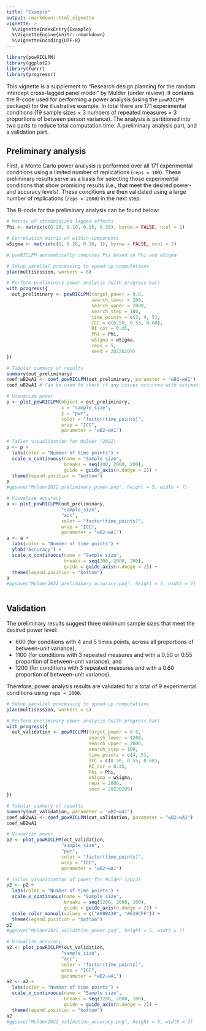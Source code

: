```yaml
---
title: "Example"
output: rmarkdown::html_vignette
vignette: >
  %\VignetteIndexEntry{Example}
  %\VignetteEngine{knitr::rmarkdown}
  %\VignetteEncoding{UTF-8}
---
```


```r
library(powRICLPM)
library(ggplot2)
library(furrr)
library(progressr)
```

This vignette is a supplement to "Research design planning for the random intercept cross-lagged panel model" by Mulder (under review). It contains the R-code used for performing a power analysis (using the `powRICLPM` package) for the illustrative example. In total there are 171 experimental conditions (19 sample sizes $\times$ 3 numbers of repeated measures $\times$ 3 proportions of between person variance). The analysis is partitioned into two parts to reduce total computation time: A preliminary analysis part, and a validation part. 

## Preliminary analysis
First, a Monte Carlo power analysis is performed over all 171 experimental conditions using a limited number of replications (`reps = 100`). These preliminary results serve as a basis for selecting those experimental conditions that show promising results (i.e., that meet the desired power- and accuracy levels). These conditions are then validated using a large number of replications (`reps = 2000`) in the next step. 

The R-code for the preliminary analysis can be found below:
```r
# Matrix of standardized lagged effects
Phi <- matrix(c(0.20, 0.10, 0.15, 0.30), byrow = FALSE, ncol = 2)

# Correlation matrix of within-components
wSigma <- matrix(c(1, 0.26, 0.26, 1), byrow = FALSE, ncol = 2)

# powRICLPM automatically computes Psi based on Phi and wSigma

# Setup parallel processing to speed up computations
plan(multisession, workers = 6)

# Perform preliminary power analysis (with progress bar)
with_progress({
  out_preliminary <- powRICLPM(target_power = 0.8,
                               search_lower = 200,
                               search_upper = 2000,
                               search_step = 100,
                               time_points = c(3, 4, 5),
                               ICC = c(0.50, 0.55, 0.60),
                               RI_cor = 0.35, 
                               Phi = Phi,
                               wSigma = wSigma,
                               reps = 5, 
                               seed = 20220209)
})

# Tabular summary of results
summary(out_preliminary)
coef_wB2wA1 <- coef_powRICLPM(out_preliminary, parameter = "wB2~wA1")
coef_wB2wA1 # Can be used to check if any issues occurred with estimation 

# Visualize power
p <- plot_powRICLPM(object = out_preliminary,
                    x = "sample_size",
                    y = "pwr",
                    color = "factor(time_points)",
                    wrap = "ICC",
                    parameter = "wB2~wA1")

# Tailor visualization for Mulder (2022)
p <- p + 
  labs(color = "Number of time points") +
  scale_x_continuous(name = "Sample size",
                     breaks = seq(200, 2000, 200),
                     guide = guide_axis(n.dodge = 2)) +
  theme(legend.position = "bottom")
p
#ggsave("Mulder2022_preliminary_power.png", height = 5, width = 7)

# Visualize accuracy
a <- plot_powRICLPM(out_preliminary,
                    "sample_size",
                    "acc",
                    color = "factor(time_points)",
                    wrap = "ICC", 
                    parameter = "wB2~wA1")
a <- a +
  labs(color = "Number of time points") +
  ylab("Accuracy") +
  scale_x_continuous(name = "Sample size",
                     breaks = seq(200, 2000, 200),
                     guide = guide_axis(n.dodge = 2)) +
  theme(legend.position = "bottom")
a
#ggsave("Mulder2022_preliminary_accuracy.png", height = 5, width = 7)
  
```

## Validation
The preliminary results suggest three minimum sample sizes that meet the desired power level: 

- 600 (for conditions with 4 and 5 times points, across all proportions of between-unit variance),
- 1100 (for conditions with 3 repeated measures and with a 0.50 or 0.55 proportion of between-unit variance), and 
- 1200 (for conditions with 3 repeated measures and with a 0.60 proportion of between-unit variance). 

Therefore, power analysis results are validated for a total of 9 experimental conditions using `reps = 1000`. 

```r
# Setup parallel processing to speed up computations
plan(multisession, workers = 5)

# Perform preliminary power analysis (with progress bar)
with_progress({
  out_validation <- powRICLPM(target_power = 0.8,
                              search_lower = 1200,
                              search_upper = 2000,
                              search_step = 100,
                              time_points = c(4, 5),
                              ICC = c(0.50, 0.55, 0.60),
                              RI_cor = 0.35, 
                              Phi = Phi,
                              wSigma = wSigma,
                              reps = 2000, 
                              seed = 20220209)
})

# Tabular summary of results
summary(out_validation, parameter = "wB2~wA1")
coef_wB2wA1 <- coef_powRICLPM(out_validation, parameter = "wB2~wA1")
coef_wB2wA1

# Visualize power
p2 <- plot_powRICLPM(out_validation,
                    "sample_size",
                    "pwr",
                    color = "factor(time_points)",
                    wrap = "ICC",
                    parameter = "wB2~wA1")

# Tailor visualization of power for Mulder (2022)
p2 <- p2 + 
  labs(color = "Number of time points") +
  scale_x_continuous(name = "Sample size",
                     breaks = seq(1200, 2000, 100),
                     guide = guide_axis(n.dodge = 2)) +
  scale_color_manual(values = c("#00BA38", "#619CFF")) +
  theme(legend.position = "bottom")
p2
#ggsave("Mulder2022_validation_power.png", height = 5, width = 7)

# Visualize accuracy
a2 <- plot_powRICLPM(out_validation,
                    "sample_size",
                    "acc",
                    color = "factor(time_points)",
                    wrap = "ICC", 
                    parameter = "wB2~wA1")
a2 <- a2 +
  labs(color = "Number of time points") +
  scale_x_continuous(name = "Sample size",
                     breaks = seq(1200, 2000, 100),
                     guide = guide_axis(n.dodge = 2)) +
  theme(legend.position = "bottom")
a2
#ggsave("Mulder2022_validation_accuracy.png", height = 5, width = 7)

```



